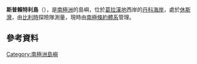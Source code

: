 {{coord|64|17|S|61|4|W|display=title}}

'''斯普賴特利島'''（{{lang-en|Sprightly Island}}），是[[南極洲|南極洲]]的島嶼，位於[[葛拉漢地|葛拉漢地]]西岸的[[丹科海岸|丹科海岸]]，處於[[休斯灣|休斯灣]]，由[[比利時|比利時]]探險隊測量，現時由[[南極條約體系|南極條約體系]]管理。

==參考資料==
{{usgs-gazetteer}}

{{DEFAULTSORT:Sprightly Island}}
[[Category:南極洲島嶼|Category:南極洲島嶼]]


{{DancoCoast-geo-stub}}